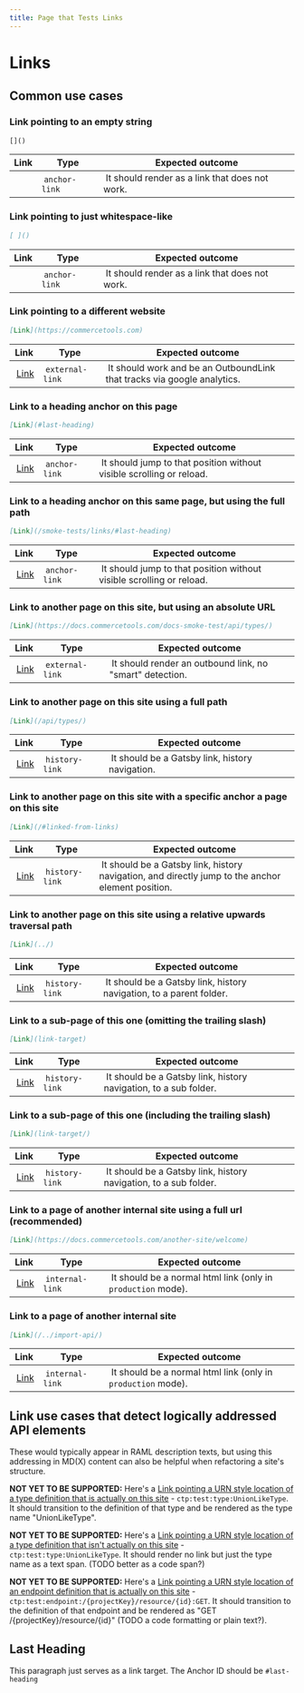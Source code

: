 ```yaml
---
title: Page that Tests Links
---
```


# Links

## Common use cases

### Link pointing to an empty string

```md
[]()
```

| Link  | Type           | Expected outcome                                |
| ----- | -------------- | ----------------------------------------------- |
|  []() |  `anchor-link` |  It should render as a link that does not work. |

### Link pointing to just whitespace-like

```md
[ ]()
```

| Link   | Type           | Expected outcome                                |
| ------ | -------------- | ----------------------------------------------- |
|  [ ]() |  `anchor-link` |  It should render as a link that does not work. |

### Link pointing to a different website

```md
[Link](https://commercetools.com)
```

| Link                               | Type             | Expected outcome                                                         |
| ---------------------------------- | ---------------- | ------------------------------------------------------------------------ |
|  [Link](https://commercetools.com) |  `external-link` |  It should work and be an OutboundLink that tracks via google analytics. |

### Link to a heading anchor on this page

```md
[Link](#last-heading)
```

| Link                   | Type           | Expected outcome                                                      |
| ---------------------- | -------------- | --------------------------------------------------------------------- |
|  [Link](#last-heading) |  `anchor-link` |  It should jump to that position without visible scrolling or reload. |

### Link to a heading anchor on this same page, but using the full path

```md
[Link](/smoke-tests/links/#last-heading)
```

| Link                                      | Type           | Expected outcome                                                      |
| ----------------------------------------- | -------------- | --------------------------------------------------------------------- |
|  [Link](/smoke-tests/links/#last-heading) |  `anchor-link` |  It should jump to that position without visible scrolling or reload. |

### Link to another page on this site, but using an absolute URL

```md
[Link](https://docs.commercetools.com/docs-smoke-test/api/types/)
```

| Link                                                               | Type             | Expected outcome                                          |
| ------------------------------------------------------------------ | ---------------- | --------------------------------------------------------- |
|  [Link](https://docs.commercetools.com/docs-smoke-test/api/types/) |  `external-link` |  It should render an outbound link, no "smart" detection. |

### Link to another page on this site using a full path

```md
[Link](/api/types/)
```

| Link                 | Type            | Expected outcome                                 |
| -------------------- | --------------- | ------------------------------------------------ |
|  [Link](/api/types/) |  `history-link` |  It should be a Gatsby link, history navigation. |

### Link to another page on this site with a specific anchor a page on this site

```md
[Link](/#linked-from-links)
```

| Link                         | Type            | Expected outcome                                                                                   |
| ---------------------------- | --------------- | -------------------------------------------------------------------------------------------------- |
|  [Link](/#linked-from-links) |  `history-link` |  It should be a Gatsby link, history navigation, and directly jump to the anchor element position. |

### Link to another page on this site using a relative upwards traversal path

```md
[Link](../)
```

| Link         | Type            | Expected outcome                                                     |
| ------------ | --------------- | -------------------------------------------------------------------- |
|  [Link](../) |  `history-link` |  It should be a Gatsby link, history navigation, to a parent folder. |

### Link to a sub-page of this one (omitting the trailing slash)

```md
[Link](link-target)
```

| Link                 | Type            | Expected outcome                                                  |
| -------------------- | --------------- | ----------------------------------------------------------------- |
|  [Link](link-target) |  `history-link` |  It should be a Gatsby link, history navigation, to a sub folder. |

### Link to a sub-page of this one (including the trailing slash)

```md
[Link](link-target/)
```

| Link                  | Type            | Expected outcome                                                  |
| --------------------- | --------------- | ----------------------------------------------------------------- |
|  [Link](link-target/) |  `history-link` |  It should be a Gatsby link, history navigation, to a sub folder. |

### Link to a page of another internal site using a full url (recommended)

```md
[Link](https://docs.commercetools.com/another-site/welcome)
```

| Link                                                         | Type             | Expected outcome                                              |
| ------------------------------------------------------------ | ---------------- | ------------------------------------------------------------- |
|  [Link](https://docs.commercetools.com/another-site/welcome) |  `internal-link` |  It should be a normal html link (only in `production` mode). |

### Link to a page of another internal site

```md
[Link](/../import-api/)
```

| Link                     | Type             | Expected outcome                                              |
| ------------------------ | ---------------- | ------------------------------------------------------------- |
|  [Link](/../import-api/) |  `internal-link` |  It should be a normal html link (only in `production` mode). |

## Link use cases that detect logically addressed API elements

These would typically appear in RAML description texts, but using this addressing in MD(X) content can also be helpful when refactoring a site's structure.

**NOT YET TO BE SUPPORTED:** Here's a [Link pointing a URN style location of a type definition that is actually on this site](ctp:test:type:UnionLikeType) - `ctp:test:type:UnionLikeType`. It should transition to the definition of that type and be rendered as the type name "UnionLikeType".

**NOT YET TO BE SUPPORTED:** Here's a [Link pointing a URN style location of a type definition that isn't actually on this site](ctp:test:type:UnionLikeType) - `ctp:test:type:UnionLikeType`. It should render no link but just the type name as a text span. (TODO better as a code span?)

**NOT YET TO BE SUPPORTED:** Here's a [Link pointing a URN style location of an endpoint definition that is actually on this site](ctp:test:endpoint:/{projectKey}/resource/{id}:GET) - `ctp:test:endpoint:/{projectKey}/resource/{id}:GET`. It should transition to the definition of that endpoint and be rendered as "GET /{projectKey}/resource/{id}" (TODO a code formatting or plain text?).

## Last Heading

This paragraph just serves as a link target. The Anchor ID should be `#last-heading`
